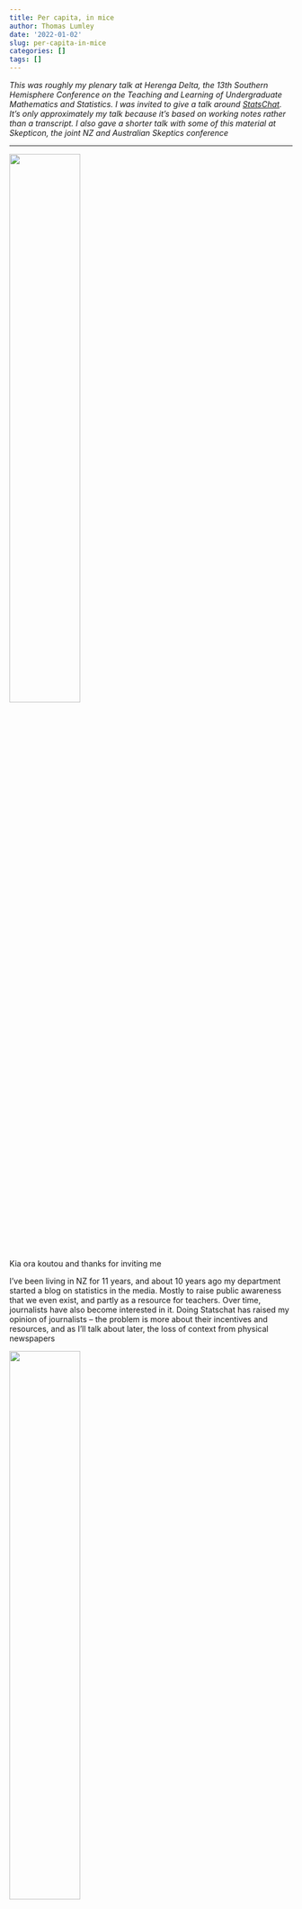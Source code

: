 ```yaml
---
title: Per capita, in mice
author: Thomas Lumley
date: '2022-01-02'
slug: per-capita-in-mice
categories: []
tags: []
---
```


*This was roughly my plenary talk at Herenga Delta, the 13th Southern Hemisphere Conference on the Teaching and Learning of Undergraduate Mathematics and Statistics. I was invited to give a talk around [StatsChat](https://statschat.org.nz). It's only approximately my talk because it's based on working notes rather than a transcript. I also gave a shorter talk with some of this material at Skepticon, the joint NZ and Australian Skeptics conference*

<hr>

![](images/Screen Shot 2022-01-02 at 7.27.48 PM.png){width=50%}

Kia ora koutou and thanks for inviting me

I've been living in NZ for 11 years, and about 10 years ago my
department started a blog on statistics in the media.  Mostly to raise
public awareness that we even exist, and partly as a resource for
teachers.  Over time, journalists have also become interested in
it. Doing Statschat has raised my opinion of journalists -- the
problem is  more about their incentives and resources, and as I'll
talk about later, the loss of context from physical newspapers

![](images/Screen Shot 2022-01-02 at 7.29.49 PM.png){width=50%}

The masthead quotation is a paraphrase of H G Wells by the then
president of the American Statistical Association, Samuel Wilks

The other quote is more recent; Scott was one of my mentors at the
University  of Washington. The claim is obviously exaggerated, but 
the basic message is true: statistics is a filter for helping you not
believe things.

![](images/Screen Shot 2022-01-02 at 7.31.54 PM.png){width=50%}


One of the key aspects of statistical reasoning is context for
numbers. They aren't just an undifferentiated mass, they have
relationships. The fundamental statistical question is "compared with what?"

![](images/Screen Shot 2022-01-02 at 7.34.03 PM.png){width=50%}

A seasonal example is the Accident Compensation Commission 'Christmas Sermon'. The ACC provide no-fault treatment and compensation for injuries in New Zealand. As part of that mission, they try to reduce injuries, including with annual press releases about the dangers of Christmas. These are usually picked up by the media, often without much critical thinking. 

This example from 2019 shows two issues: the dollar value of claims is up over four years, and numbers are given for Christmas Day and New Year's Day. However, the increase is smaller than you'd expect given population increase and inflation: the real per capita cost is down. And the figures for the two holiday days aren't shown in the context of the higher accident costs for a normal working day.

Christmas season injuries are real, but they aren't increasing and they're lower than non-holiday days. 

![](images/Screen Shot 2022-01-02 at 7.42.17 PM.png){width=50%}

 Journalists are perfectly able to do numbers or ask for help if
they need to -- but the message from employers and readers is that
they don't need to.

Looking at statistics in the media is useful for teaching examples, but also because it gives a good window on what the general reading
public *don't notice* as obviously wrong.



![](images/Screen Shot 2022-01-02 at 7.44.54 PM.png){width=50%}


I had expected StatsChat would mostly be about "correlation is not
causation" but it's mostly been about context at more basic levels
than that. 


![](images/Screen Shot 2022-01-02 at 7.45.58 PM.png){width=50%}



We usually care more about rates or risks than counts. Sometimes going
for counts actually obscures the story.  

As in this case, Auckland usually has the highest *count* over the NZ regions, because it has the highest population. In this example, of teenage drink driving convictions, Auckland has a lower rate than any other region, whether you use total population, drivers licences, or teen population 

There's a story here, but it's the opposite of the one given

![](images/Screen Shot 2022-01-02 at 7.49.30 PM.png){width=50%}

In this 2016 comparison of students caught cheating, Auckland (with about a third of the national population) does have an anomalously high rate. But Northland, with a much smaller population, stands out a lot more and is missed in the story. 

Also, the number caught cheating nationally is about 0.2% of the number taking the exams, which suggests to me that a reasonable number of cheats got away with it.

![](images/Screen Shot 2022-01-02 at 7.52.53 PM.png){width=50%}

There isn't always a good denominator, and dividing by the convenient one can make things worse.  There's an overgeneralisation in the headline going from the central Wellington Cuba/Courtenay precinct to the whole city: as given, it's simply wrong. There's a more important problem in the analysis using local residents as the denominator. 

People come to central Wellington bars and nightclubs from all over the area, and neither the victims nor the perpetrators of assaults in the Cuba/Courtenay precinct necessarily live there -- especially as the numbers are only for assaults in public places. 

There's also a more subtle statistical question: what comparison is actually interesting here? Are we interested in whether this part of Wellington is more dangerous for an individual looking for a night out? Are we interested in whether reducing alcohol consumption or generally getting rid of people in this part of Wellington would reduce crime (rather than relocate it)? These are quite different questions, but neither one is answered by crude rates per head of local population. For the first, you'd want a denominator of local partying population -- maybe from cellphone location data. For the second, you'd need a causal model and much more data, or an experiment.

![](images/Screen Shot 2022-01-03 at 12.23.17 PM.png){width=50%}

News is fundamentally about how today is different from yesterday (or, more precisely, how yesterday was different from the previous day), so change is important, but interpreting random variation is a problem

![](images/Screen Shot 2022-01-03 at 12.27.06 PM.png){width=50%}

Political opinion polls are a popular example of reporting change in the media. Here's a picture from [Andrew Chen's visualisation](https://www.andrewchen.nz/polls) of NZ opinion polls. It's showing the variation over time as a mixture of a real trend and noise around the trend.  The highlights indicate some places where (at least with hindsight) we can be sure there were changes in attitude: the recent rise of ACT (lower right), the arrival of Jacinda Ardern in Labour, the departure of Metiria Turei from the Greens, and so on. 

On top of that we have random sampling variation, haphazard variation in poll quality, trends in participation, and everything else that comes into total survey error

![](images/Screen Shot 2022-01-03 at 12.32.06 PM.png){width=50%}

This is how polls are reported: everything is trend

![](images/Screen Shot 2022-01-03 at 12.33.07 PM.png){width=50%}

This is the default in Andrew's app. There are enough polls for us to just see the trend and the variation around it.

A big question for statistics education and for statistics in the media is how to let people see that the data are like this when there aren't so many points

![](images/Screen Shot 2022-01-03 at 12.35.59 PM.png){width=50%}

One repeated topic early on in StatsChat was stories about month-to-month variation in road deaths, where the signal to noise ratio is pretty useless. We don't get these stories so much now, and it's possible StatsChat is one of the reasons.

If you're a mathematician, your instinct would be to fit a model for random variation, such as a Poisson model. That works reasonably well -- longer term analyses show the data are overdispersed relative to Poisson, but if even Poisson noise would make the trend uninterpretable, it's uninterpretable. The problem is explaining both the idea of random variation when the data are complete, and the motivation for a Poisson model when it's not a great fit. The Poisson analysis is a sensible one, but relatively hard to communicate effectively

![](images/Screen Shot 2022-01-03 at 12.40.12 PM.png){width=50%}

Another option is historical variability. We've got the current 'worrying trend' in red, the previous year in yellow, and the four years before that in grey. It's clear the year-to-year variation swamps the apparent trend, without getting into the metaphysics of randomness

![](images/Screen Shot 2022-01-03 at 12.43.32 PM.png){width=50%}

![](images/Screen Shot 2022-01-03 at 12.44.38 PM.png){width=50%}

This one doesn't really need much comment

![](images/Screen Shot 2022-01-03 at 12.46.18 PM.png){width=50%}

Numbers in political advertising tend to be (a) precisely correct, in some interpretation that (b) is not the most useful interpretation.  Adding more temporal context to a two-point trend is almost always helpful.

![](images/Screen Shot 2022-01-03 at 12.48.41 PM.png){width=50%}

It's not exclusively one side of politics. Here, Labour seems to miss a trick -- the high number of young people Not in Employment, Education, or Training (NEETs) early in the period is probably the Great Recession, which is the fault of no-one in New Zealand, but the increase late in the period is interesting

![](images/Screen Shot 2022-01-03 at 12.50.29 PM.png){width=50%}

It used to be clearer from physical context which bits of the newspaper we were were supposed to believe, like investigative journalism and sports and recipes, and which bits were just filler or entertainment. 

![](images/Screen Shot 2022-01-03 at 12.52.12 PM.png){width=50%}

In particular, bogus online self-selected polls with no demographic data are
useless. No matter how useless you think they are, they're more useless than that

This one shows Judith Collins and Jacinda Ardern, the two major party leaders, as very close in popularity; the two contemporaneous real polls agree this wasn't remotely  true

![](images/Screen Shot 2022-01-03 at 12.55.07 PM.png){width=50%}

Bogus opinion polling matters in a democracy because polls are one of the ways we can find out that our friends are not typical of the voting population. It seems to me that polling has to be helpful in getting people to accept election results they would otherwise be shocked by


![](images/Screen Shot 2022-01-03 at 12.58.34 PM.png){width=50%}

Bogus polls look misleading similar to real polls but they're actually more like the 'area
man' street polling

One problem is loss of context from physical newspapers: is this the
part of the paper you're supposed to believe or the filler?

![](images/Screen Shot 2022-01-03 at 1.00.03 PM.png){width=50%}

Sometimes we get simultaneous bogus polls from different outlets and
can see how bad they are. These polls were on the same night about the same question

There's more variation between these proportions than there would be for random samples of ten people, and that's before worrying about bias

![](images/Screen Shot 2022-01-03 at 1.03.09 PM.png){width=50%}

Bogus polls aren't even (in any useful sense) a summary of the attitudes of readers of one media outlet.

In 2015, a Sikh man went to a club that prohibits wearing headgear, and was not allowed in because of his turban. The NZ Herald had a bogus poll on whether this was ok. The initial voting was supportive of the club; by evening it had turned around. 

![](images/Screen Shot 2022-01-03 at 1.07.38 PM.png){width=50%}

One of the other problems with bogus polls is *anchoring bias*: given a starting number, we tend to work by adjusting that number up or down, even when it's obviously not a good estimate.

A classic example of this, which I tried at a school talk, is to get people to write down an obviously irrelevant number and then an estimate of some quantity. In this case I used the sum of digits in their phone numbers and the number of countries in Africa.  The correlation isn't all that strong, but it's a prespecified hypothesis in front of a live audience, and it looks to be real.

To the extent that anchoring bias is important, bogus polls make you less well informed -- they suck information out of your brain

![](images/Screen Shot 2022-01-03 at 1.11.54 PM.png){width=50%}

The other important statistical theme that shows up a lot in StatsChat is the importance of measuring the thing you care about, rather than just analyzing some convenient related number

![](images/Screen Shot 2022-01-03 at 1.13.24 PM.png){width=50%}

The "Chinese-sounding names" controversy came up in 2015.  Someone gave the Herald data on real-estate buyers, together with estimates that a lot of them were of Chinese ethnicity. At the time, there was controversy about the role of overseas investors in NZ's rising housing prices

The mathematical part of this is fine: people called Cui or Xu are mostly of
Chinese ethnicity, people called Harawira or Borich or Lumley are
mostly not. People called Law or Lee split in some relatively
consistent way. You won't get individuals right, but you should be
able to get proportions right.

The problem is that Chinese ethnicity is not the question. The
question was about overseas investors. Peter Thiel is an overseas
investor but not of Chinese ethnicity; my neighbours are of Chinese
ethnicity but not overseas investors.

To be fair, the Herald did put the caveats in the story (further down)

![](images/Screen Shot 2022-01-03 at 1.16.42 PM.png){width=50%}

Because I work in medical statistics, where the 'surrogate outcome' issue is especially salient, there's a lot of StatsChat coverage of overinterpreted medical science.  These stories are usually not written in New Zealand; they are usually imported from the UK. 

One interesting question with these stories is the extent to which different parties are culpable: the researchers, the university or journal public relations people, the journalists.  It varies a lot.

![](images/Screen Shot 2022-01-03 at 1.20.41 PM.png){width=50%}


This research was on using a protein from snake venom to break down the protein amyloid beta.  It was only a lab bench study --  not even mice yet.  And it's increasingly unclear that breaking down amyloid will help.  And that's the wrong snake (it's prettier than the right snake)

The *'Read more'* stories are just as exaggerated

Alzheimers is particularly bad because *nothing* actually works. It's
like aliens: there are genuine efforts in SETI and exobiology, but
it's  hard, so anything dramatic will be crop circles and UFOs and the
serious stuff is "we've found this planet that's a bit less
uninhabitable than the previous ones"

![](images/Screen Shot 2022-01-03 at 1.23.16 PM.png){width=50%}

This story was about someone who'd started taking vitamin D and felt better afterwards. The science hook was a tiny study that wasn't published, only presented at a conference: there were 13 people recruited but the comparison was before/after treatment, so only the 8 people who got vitamin D contributed.  The effects of vitamin D supplementation have   been studied in much, much bigger trials, though not with the same positive results. Context matters

The result could conceivably be true, but the story isn't aimed at people who care whether it's true
 
![](images/Screen Shot 2022-01-03 at 1.28.33 PM.png){width=50%} 
 
  And as a final example, the chocolate/beer/red wine/coffee
story.  Lots of us like chocolate or beer or red wine or coffee, so there's
always a market for stories saying they're good for you.  You need some
science background for the story, but you can stretch it *a lot*

Here: randomisation to low-flavanol vs high-flavanol cocoa, with the
aim of showing the flavanols were beneficial.  Sadly, there was no evidence of difference between
the two groups. There was improvement, with both drinks, in a subset of the
participants, though. This is definitely a negative result for the hypothesis being studied, but one you can spin as 'yay
chocolate'.

It doesn't really matter when people do this with chocolate, in some
world historical sense.  But it amounts to pissing in the swimming
pool of public discourse. It makes it easier for unconvincing
differences in a subset of a study to be taken as evidence when it does
matters.

![](images/Screen Shot 2022-01-03 at 1.32.44 PM.png){width=50%}

So, whose fault is all of this? Primarily, **yours.** 

That is, ours: the readers. The media are under more financial pressure now than ever before, and this combines with more detailed measurements of who reads each story. 

![](images/Screen Shot 2022-01-03 at 1.34.39 PM.png){width=50%}

In teaching statistics, context matters. We can try to teach people that data isn't just numbers, data is people (or kākāpō or black holes or whatever) and show them how to connect the numbers to the world. News stories are a good starting place

If we teach people to ask for context, the media might provide it

At a personal level, we need to think more about paying for high-quality journalism -- and even paying for moderate-quality journalism as leverage.  The news sites know what stories their subscribers read, and they care. 

![](images/Screen Shot 2022-01-03 at 1.39.43 PM.png){width=50%}

The Prime Directive for statistical reporting is that context matters, but there are some additional rules that have been important in ten years of StatsChat

![](images/Screen Shot 2022-01-03 at 1.41.12 PM.png){width=50%}

